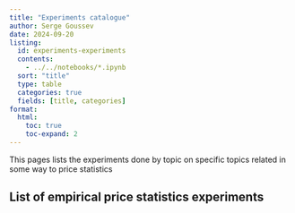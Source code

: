```yaml
---
title: "Experiments catalogue"
author: Serge Goussev
date: 2024-09-20
listing:
  id: experiments-experiments
  contents: 
    - ../../notebooks/*.ipynb
  sort: "title"
  type: table
  categories: true
  fields: [title, categories]
format:
  html:
    toc: true
    toc-expand: 2
---
```


This pages lists the experiments done by topic on specific topics related in some way to price statistics

## List of empirical price statistics experiments

::: {#experiments-experiments}
:::